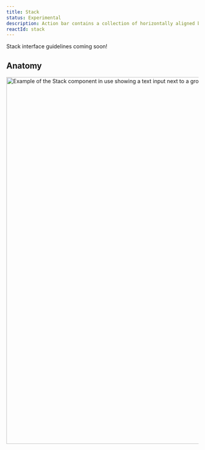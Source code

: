 ```yaml
---
title: Stack
status: Experimental
description: Action bar contains a collection of horizontally aligned buttons.
reactId: stack
---
```



<Note variant="warning">
 Stack interface guidelines coming soon!
</Note>

## Anatomy

<img
  width="960"
  alt="Example of the Stack component in use showing a text input next to a group of buttons. The stack is shown both horizontally and vertically."
  src="https://github.com/primer/primitives/assets/18661030/5b8649e0-1c3e-4845-abb1-c339b628d056"
/>
